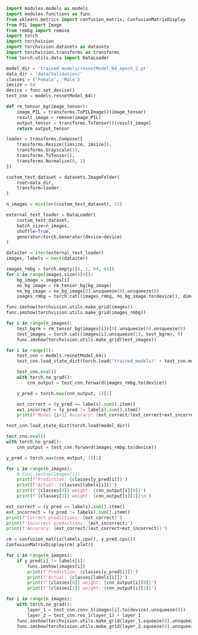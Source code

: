 ```python
import modules.models as models
import modules.functions as func
from sklearn.metrics import confusion_matrix, ConfusionMatrixDisplay
from PIL import Image
from rembg import remove
import torch
import torchvision
import torchvision.datasets as datasets
import torchvision.transforms as transforms
from torch.utils.data import DataLoader
```

```python
model_dir = 'trained_models/resnetModel_64_epoch_2.pt'
data_dir = 'data/Validation/'
classes = ('Female', 'Male')
imsize = 64
device = func.set_device()
test_cnn = models.resnetModel_64()
```

```python
def rm_tensor_bg(image_tensor):
    image_PIL = transforms.ToPILImage()(image_tensor)
    result_image = remove(image_PIL)
    output_tensor = transforms.ToTensor()(result_image)
    return output_tensor

loader = transforms.Compose([
    transforms.Resize([imsize, imsize]),
    transforms.Grayscale(1),
    transforms.ToTensor(),
    transforms.Normalize(0, 1)
])

custom_test_dataset = datasets.ImageFolder(
    root=data_dir,
    transform=loader
)

n_images = min(len(custom_test_dataset), 15)

external_test_loader = DataLoader(
    custom_test_dataset,
    batch_size=n_images,
    shuffle=True,
    generator=torch.Generator(device=device)
)

dataiter = iter(external_test_loader)
images, labels = next(dataiter)

images_rmbg = torch.empty([0, 1, 64, 64])
for i in range(images.size()[0]):
    bg_image = images[i]
    no_bg_image = rm_tensor_bg(bg_image)
    no_bg_image = no_bg_image[0].unsqueeze(0).unsqueeze(0)
    images_rmbg = torch.cat((images_rmbg, no_bg_image.to(device)), dim=0)

func.imshow(torchvision.utils.make_grid(images))
func.imshow(torchvision.utils.make_grid(images_rmbg))
```

```python
for i in range(n_images):
    test_bgrm = rm_tensor_bg(images[i])[0].unsqueeze(0).unsqueeze(0)
    test_images = torch.cat((images[i].unsqueeze(1), test_bgrm), 0)
    func.imshow(torchvision.utils.make_grid(test_images))
```

```python
for i in range(5):
    test_cnn = models.resnetModel_64()
    test_cnn.load_state_dict(torch.load('trained_models/' + test_cnn.model_name + '_epoch_' + str(i+1) + '.pt'))

    test_cnn.eval()
    with torch.no_grad():
        cnn_output = test_cnn.forward(images_rmbg.to(device))

    y_pred = torch.max(cnn_output, 1)[1]

    ext_correct = (y_pred == labels).sum().item()
    ext_incorrect = (y_pred != labels).sum().item()
    print(f'Model {i+1} Accurary: {ext_correct/(ext_correct+ext_incorrect)}')
```

```python
test_cnn.load_state_dict(torch.load(model_dir))

test_cnn.eval()
with torch.no_grad():
    cnn_output = test_cnn.forward(images_rmbg.to(device))

y_pred = torch.max(cnn_output, 1)[1]

for i in range(n_images):
    # func.imshow(images[i])
    print(f'Prediction: {classes[y_pred[i]]}')
    print(f'Actual: {classes[labels[i]]}')
    print(f'{classes[0]} weight: {cnn_output[i][0]}')
    print(f'{classes[1]} weight: {cnn_output[i][1]}\n')
```

```python
ext_correct = (y_pred == labels).sum().item()
ext_incorrect = (y_pred != labels).sum().item()
print(f'Correct predictions: {ext_correct}')
print(f'Incorrect predictions: {ext_incorrect}')
print(f'Accurary: {ext_correct/(ext_correct+ext_incorrect)}')
```

```python
cm = confusion_matrix(labels.cpu(), y_pred.cpu())
ConfusionMatrixDisplay(cm).plot()
```

```python
for i in range(n_images):
    if y_pred[i] != labels[i]:
        func.imshow(images[i])
        print(f'Prediction: {classes[y_pred[i]]}')
        print(f'Actual: {classes[labels[i]]}')
        print(f'{classes[0]} weight: {cnn_output[i][0]}')
        print(f'{classes[1]} weight: {cnn_output[i][1]}')
```

```python
for i in range(n_images):
    with torch.no_grad():
        layer_1 = test_cnn.conv_1(images[i].to(device).unsqueeze(0))
        layer_2 = test_cnn.res_1(layer_1) + layer_1
    func.imshow(torchvision.utils.make_grid(layer_1.squeeze(0).unsqueeze(1)))
    func.imshow(torchvision.utils.make_grid(layer_2.squeeze(0).unsqueeze(1)))
```